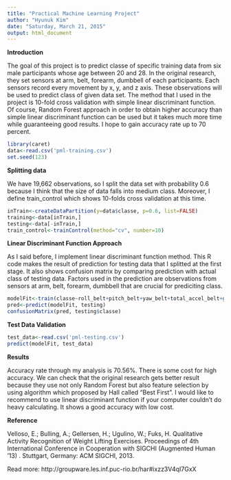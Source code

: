```yaml
---
title: "Practical Machine Learning Project"
author: "Hyunuk Kim"
date: "Saturday, March 21, 2015"
output: html_document
---
```


__Introduction__

The goal of this project is to predict classe of specific training data from six male participants whose age between 20 and 28. In the original research, they set sensors at arm, belt, forearm, dumbbell of each participants. Each sensors record every movement by x, y, and z axis. These observations will be used to predict class of given data set. The method that I used in the project is 10-fold cross validation with simple linear discriminant function. Of course, Random Forest approach in order to obtain higher accuracy than simple linear discriminant function can be used but it takes much more time while guaranteeing good results. I hope to gain accuracy rate up to 70 percent. 

```r
library(caret)
data<-read.csv('pml-training.csv')
set.seed(123)
```


__Splitting data__

We have 19,662 observations, so I split the data set with probability 0.6 because I think that the size of data falls into medium class. Moreover, I define train_control which shows 10-folds cross validation at this time. 

```r
inTrain<-createDataPartition(y=data$classe, p=0.6, list=FALSE)
training<-data[inTrain,]
testing<-data[-inTrain,]
train_control<-trainControl(method="cv", number=10)
```

__Linear Discriminant Function Approach__

As I said before, I implement linear discriminant function method. This R code makes the result of prediction for testing data that I splitted at the first stage. It also shows confusion matrix by comparing prediction with actual class of testing data. Factors used in the prediction are observations from sensors at arm, belt, forearm, dumbbell that are crucial for prediciting class. 

```r
modelFit<-train(classe~roll_belt+pitch_belt+yaw_belt+total_accel_belt+gyros_belt_x+gyros_belt_y+gyros_belt_z+accel_belt_x+accel_belt_y+accel_belt_z+magnet_belt_x+magnet_belt_y+magnet_belt_z+roll_arm+pitch_arm+yaw_arm+total_accel_arm+gyros_arm_x+gyros_arm_y+gyros_arm_z+accel_arm_x+accel_arm_y+accel_arm_z+magnet_arm_x+magnet_arm_y+magnet_arm_z+roll_dumbbell+pitch_dumbbell+yaw_dumbbell+total_accel_dumbbell+gyros_dumbbell_x+gyros_dumbbell_y+gyros_dumbbell_z+accel_dumbbell_x+accel_dumbbell_y+accel_dumbbell_z+magnet_dumbbell_x+magnet_dumbbell_y+magnet_dumbbell_z+roll_forearm+pitch_forearm+yaw_forearm+total_accel_forearm+gyros_forearm_x+gyros_forearm_y+gyros_forearm_z+accel_forearm_x+accel_forearm_y+accel_forearm_z+magnet_forearm_x+magnet_forearm_y+magnet_forearm_z, data=training, method="lda", prox=TRUE, trControl=train_control)
pred<-predict(modelFit, testing)
confusionMatrix(pred, testing$classe)
```

__Test Data Validation__

```r
test_data<-read.csv('pml-testing.csv')
predict(modelFit, test_data)
```

__Results__

Accuracy rate through my analysis is 70.56%. There is some cost for high accuracy. We can check that the original research gets better result because they use not only Random Forest but also feature selection by using algorithm which proposed by Hall called "Best First". I would like to recommend to use linear discriminant function if your computer couldn't do heavy calculating. It shows a good accuracy with low cost. 


__Reference__

Velloso, E.; Bulling, A.; Gellersen, H.; Ugulino, W.; Fuks, H. Qualitative Activity Recognition of Weight Lifting Exercises. Proceedings of 4th International Conference in Cooperation with SIGCHI (Augmented Human '13) . Stuttgart, Germany: ACM SIGCHI, 2013.

Read more: http://groupware.les.inf.puc-rio.br/har#ixzz3V4qI7GxX







